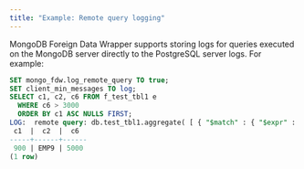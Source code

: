 ```yaml
---
title: "Example: Remote query logging"
---
```


MongoDB Foreign Data Wrapper supports storing logs for queries executed on the MongoDB server directly to the PostgreSQL server logs. For example:

```sql
SET mongo_fdw.log_remote_query TO true;
SET client_min_messages TO log;
SELECT c1, c2, c6 FROM f_test_tbl1 e
  WHERE c6 > 3000
  ORDER BY c1 ASC NULLS FIRST;
LOG:  remote query: db.test_tbl1.aggregate( [ { "$match" : { "$expr" : { "$and" : [ { "$gt" : [ "$c6", 3000.0 ] }, { "$ne" : [ "$c6", null ] } ] } } }, { "$sort" : { "c1" : 1 } } ] )
 c1  |  c2  |  c6  
-----+------+------
 900 | EMP9 | 5000
(1 row)
```
